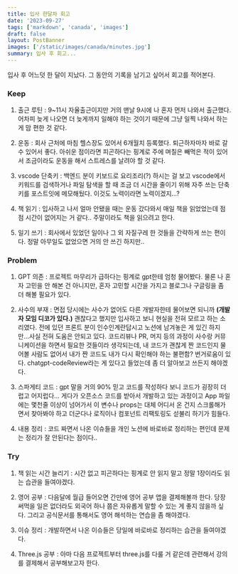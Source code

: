 ```yaml
---
title: 입사 한달차 회고
date: '2023-09-27'
tags: ['markdown', 'canada', 'images']
draft: false
layout: PostBanner
images: ['/static/images/canada/minutes.jpg']
summary: 입사 후 회고...
---
```


입사 후 어느덧 한 달이 지났다. 그 동안의 기록을 남기고 싶어서 회고를 적어본다.

### Keep

1. 출근 루틴 : 9~11시 자율출근이지만 거의 맨날 9시에 나 혼자 먼저 나와서 출근했다. 어차피 늦게 나오면 더 늦게까지 일해야 하는 것이기 때문에 그냥 일찍 나와서 하는 게 맘 편한 것 같다.

2. 운동 : 회사 근처에 마침 헬스장도 있어서 6개월치 등록했다. 퇴근하자마자 바로 갈 수 있어서 좋다.
   아쉬운 점이라면 피곤하다는 핑계로 주에 며칠은 빼먹은 적이 있어서 조금이라도 운동을 해서 스트레스를 날려야 할 것 같다.

3. vscode 단축키 : 백엔드 분이 키보드로 요리조리(?) 하시는 걸 보고 vscode에서 키워드를 검색하거나 파일 탐색을 할 때 조금 더 시간을 줄이기 위해 자주 쓰는 단축키를 포스트잇에 메모해뒀다. 이것도 노력이라면 노력이겠지...?

4. 책 읽기 : 입사하고 나서 얼마 안됐을 때는 운동 갔다와서 매일 책을 읽었었는데 점점 시간이 없어지는 거 같다.. 주말이라도 책을 읽으려고 한다.

5. 일기 쓰기 : 회사에서 있었던 일이나 그 외 자질구레 한 것들을 간략하게 쓰는 편이다. 정말 아무일도 없었으면 거의 안 쓰긴 하지만..

### Problem

1. GPT 의존 : 프로젝트 마무리가 급하다는 핑계로 gpt한테 엄청 물어봤다. 물론 나 혼자 고민을 안 해본 건 아니지만, 혼자 고민할 시간을 가지고 블로그나 구글링을 좀 더 해볼 필요가 있다.

2. 사수의 부재 : 면접 당시에는 사수가 없어도 다른 개발자한테 물어보면 되니까 **(개발자 모임 디코가 있다.)** 괜찮다고 했지만 입사하고 보니 현실을 전혀 모르고 하는 소리였다. 전에 있던 프론트 분이 인수인계란답시고 노션에 남겨놓은 게 있긴 하지만...사실 전혀 도움은 안되고 있다.
   코드리뷰나 PR, 머지 등의 과정이 사수랑 커뮤니케이션을 하면서 필요한 것들이라 생각되는데, 내 코드가 괜찮게 짠 코드인지 물어볼 사람도 없어서 내가 짠 코드도 내가 다시 확인해야 하는 불편함? 번거로움이 있다. chatgpt-codeReview라는 게 있다고 들었는데 좀 더 알아보고 쓰든지 해야겠다.

3. 스파게티 코드 : gpt 말을 거의 90% 믿고 코드를 작성하다 보니 코드가 굉장히 더럽고 어지럽다... 게다가 오픈소스 코드를 받아서 개발하고 있는 과정이고 App 파일에는 몇천줄 이상이 넘어가서 이 변수나 props는 대체 어디서 온 건지 스크롤해가면서 찾아봐야 하고 더군다나 로직이나 컴포넌트 리팩토링도 섣불리 하기가 힘들다.

4. 내용 정리 : 코드 짜면서 나온 이슈들을 개인 노션에 바로바로 정리하는 편인데 문제는 정리가 잘 안된다는 점이다..

### Try

1. 책 읽는 시간 늘리기 : 시간 없고 피곤하다는 핑계로 안 읽지 말고 정말 1장이라도 읽는 습관을 들여야겠다.

2. 영어 공부 : 다음달에 월급 들어오면 간만에 영어 공부 앱을 결제해볼까 한다. 당장 써먹을 일은 없더라도 외국어 하나 쯤은 자유롭게 말할 수 있는 게 좋지 않을까 싶다. 그리고 공식문서를 통해서도 영어 해석하는 연습을 좀 해야겠다.

3. 이슈 정리 : 개발하면서 나온 이슈들은 당일에 바로바로 정리하는 습관을 들여야겠다.

4. Three.js 공부 : 아마 다음 프로젝트부터 three.js를 다룰 거 같은데 관련해서 강의를 결제해서 공부해보고자 한다.
